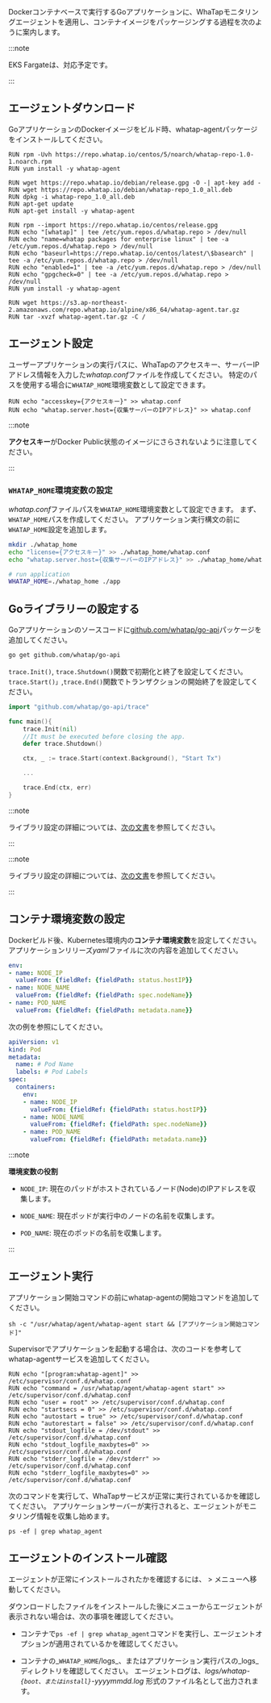 Dockerコンテナベースで実行するGoアプリケーションに、WhaTapモニタリングエージェントを適用し、コンテナイメージをパッケージングする過程を次のように案内します。 

:::note 

EKS Fargateは、対応予定です。 

:::

## エージェントダウンロード

GoアプリケーションのDockerイメージをビルド時、whatap-agentパッケージをインストールしてください。

<Tabs>
<TabItem value="rc" label="Red Hat/CentOS" default>

```docker title='Red Hat/CentOS'
RUN rpm -Uvh https://repo.whatap.io/centos/5/noarch/whatap-repo-1.0-1.noarch.rpm
RUN yum install -y whatap-agent
```

</TabItem>

<TabItem value="du" label="Debian/Ubuntu" default>

```docker title='Debian/Ubuntu'
RUN wget https://repo.whatap.io/debian/release.gpg -O -| apt-key add -
RUN wget https://repo.whatap.io/debian/whatap-repo_1.0_all.deb
RUN dpkg -i whatap-repo_1.0_all.deb
RUN apt-get update
RUN apt-get install -y whatap-agent
```

</TabItem>

<TabItem value="al" label="Amazon Linux" default>

```docker title='Amazon Linux'
RUN rpm --import https://repo.whatap.io/centos/release.gpg
RUN echo "[whatap]" | tee /etc/yum.repos.d/whatap.repo > /dev/null
RUN echo "name=whatap packages for enterprise linux" | tee -a /etc/yum.repos.d/whatap.repo > /dev/null
RUN echo "baseurl=https://repo.whatap.io/centos/latest/\$basearch" | tee -a /etc/yum.repos.d/whatap.repo > /dev/null
RUN echo "enabled=1" | tee -a /etc/yum.repos.d/whatap.repo > /dev/null
RUN echo "gpgcheck=0" | tee -a /etc/yum.repos.d/whatap.repo > /dev/null
RUN yum install -y whatap-agent
```

</TabItem>

<TabItem value="apl" label="Alpine Linux" default>

```docker title='Alpine Linux'
RUN wget https://s3.ap-northeast-2.amazonaws.com/repo.whatap.io/alpine/x86_64/whatap-agent.tar.gz
RUN tar -xvzf whatap-agent.tar.gz -C /
```

</TabItem>

</Tabs>

## エージェント設定

ユーザーアプリケーションの実行パスに、WhaTapのアクセスキー、サーバーIPアドレス情報を入力した*whatap.conf*ファイルを作成してください。 特定のパスを使用する場合に`WHATAP_HOME`環境変数として設定できます。

```docker title='whatap.conf'
RUN echo "accesskey={アクセスキー}" >> whatap.conf
RUN echo "whatap.server.host={収集サーバーのIPアドレス}" >> whatap.conf
```

:::note 

**アクセスキー**がDocker Public状態のイメージにさらされないように注意してください。

:::

### `WHATAP_HOME`環境変数の設定

*whatap.conf*ファイルパスを`WHATAP_HOME`環境変数として設定できます。 まず、`WHATAP_HOME`パスを作成してください。 アプリケーション実行構文の前に`WHATAP_HOME`設定を追加します。 

```bash
mkdir ./whatap_home
echo "license={アクセスキー}" >> ./whatap_home/whatap.conf
echo "whatap.server.host={収集サーバーのIPアドレス}" >> ./whatap_home/whatap.conf

# run application
WHATAP_HOME=./whatap_home ./app
```

## Goライブラリーの設定する

Goアプリケーションのソースコードに[github.com/whatap/go-api](https://github.com/whatap/go-api)パッケージを追加してください。

```bash
go get github.com/whatap/go-api
```

`trace.Init()`, `trace.Shutdown()`関数で初期化と終了を設定してください。 `trace.Start()」`,`trace.End()`関数でトランザクションの開始終了を設定してください。

```go title='Go'
import "github.com/whatap/go-api/trace"

func main(){
    trace.Init(nil)
    //It must be executed before closing the app.    
    defer trace.Shutdown()    

    ctx, _ := trace.Start(context.Background(), "Start Tx")

    ...

    trace.End(ctx, err)
}
```

<InDoc product='golang'>

:::note

ライブラリ設定の詳細については、[次の文書](api-guide)を参照してください。

:::

</InDoc>

<InDoc product='kubernetes'>

:::note

ライブラリ設定の詳細については、[次の文書](../golang/api-guide)を参照してください。

:::

</InDoc>

## コンテナ環境変数の設定

Dockerビルド後、Kubernetes環境内の**コンテナ環境変数**を設定してください。 アプリケーションリリーズ*yaml*ファイルに次の内容を追加してください。 

```yaml
env:
- name: NODE_IP
  valueFrom: {fieldRef: {fieldPath: status.hostIP}}
- name: NODE_NAME
  valueFrom: {fieldRef: {fieldPath: spec.nodeName}}
- name: POD_NAME
  valueFrom: {fieldRef: {fieldPath: metadata.name}}
```

次の例を参照にしてください。 

```yaml
apiVersion: v1
kind: Pod
metadata:
  name: # Pod Name
  labels: # Pod Labels
spec:
  containers:
    env:
    - name: NODE_IP
      valueFrom: {fieldRef: {fieldPath: status.hostIP}}
    - name: NODE_NAME
      valueFrom: {fieldRef: {fieldPath: spec.nodeName}}
    - name: POD_NAME
      valueFrom: {fieldRef: {fieldPath: metadata.name}}
```

:::note 

**環境変数の役割**

- `NODE_IP`: 現在のパッドがホストされているノード(Node)のIPアドレスを収集します。

- `NODE_NAME`: 現在ポッドが実行中のノードの名前を収集します。

- `POD_NAME`: 現在のポッドの名前を収集します。

:::

## エージェント実行

<Tabs>
<TabItem value="cm" label="Command" default>

アプリケーション開始コマンドの前にwhatap-agentの開始コマンドを追加してください。 

```docker
sh -c "/usr/whatap/agent/whatap-agent start && [アプリケーション開始コマンド]"
```

</TabItem>

<TabItem value="sup" label="Supervisor" default>

Supervisorでアプリケーションを起動する場合は、次のコードを参考してwhatap-agentサービスを追加してください。

```docker
RUN echo "[program:whatap-agent]" >> /etc/supervisor/conf.d/whatap.conf
RUN echo "command = /usr/whatap/agent/whatap-agent start" >> /etc/supervisor/conf.d/whatap.conf
RUN echo "user = root" >> /etc/supervisor/conf.d/whatap.conf
RUN echo "startsecs = 0" >> /etc/supervisor/conf.d/whatap.conf
RUN echo "autostart = true" >> /etc/supervisor/conf.d/whatap.conf
RUN echo "autorestart = false" >> /etc/supervisor/conf.d/whatap.conf
RUN echo "stdout_logfile = /dev/stdout" >> /etc/supervisor/conf.d/whatap.conf
RUN echo "stdout_logfile_maxbytes=0" >> /etc/supervisor/conf.d/whatap.conf
RUN echo "stderr_logfile = /dev/stderr" >> /etc/supervisor/conf.d/whatap.conf
RUN echo "stderr_logfile_maxbytes=0" >> /etc/supervisor/conf.d/whatap.conf
```

</TabItem>

</Tabs>

次のコマンドを実行して、WhaTapサービスが正常に実行されているかを確認してください。 アプリケーションサーバーが実行されると、エージェントがモニタリング情報を収集し始めます。

```docker
ps -ef | grep whatap_agent
```

## エージェントのインストール確認

エージェントが正常にインストールされたかを確認するには、<Cmdname sid="dashboard" className="uitext" /> > <Cmdname sid="serviceDashboard" className="uitext" />メニューへ移動してください。

ダウンロードしたファイルをインストールした後に<Cmdname sid="dashboard" className="uitext" />メニューからエージェントが表示されない場合は、次の事項を確認してください。

- コンテナで`ps -ef | grep whatap_agent`コマンドを実行し、エージェントオプションが適用されているかを確認してください。

- コンテナの_`WHATAP_HOME`/logs_、またはアプリケーション実行パスの_logs_ディレクトリを確認してください。 エージェントログは、*logs/whatap-`{boot、またはinstall}`-yyyymmdd.log* 形式のファイル名として出力されます。
